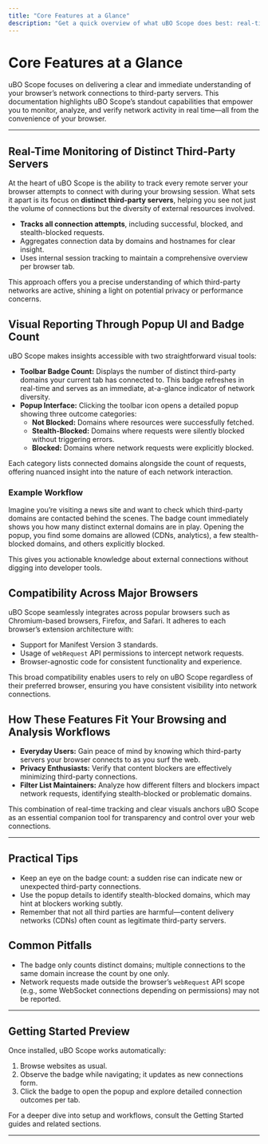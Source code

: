 ```yaml
---
title: "Core Features at a Glance"
description: "Get a quick overview of what uBO Scope does best: real-time tracking of distinct third-party servers, visual reporting via popup UI and badge count, and compatibility across major browsers. See how the extension fits into both everyday browsing and specialized analysis workflows."
---
```


# Core Features at a Glance

uBO Scope focuses on delivering a clear and immediate understanding of your browser’s network connections to third-party servers. This documentation highlights uBO Scope’s standout capabilities that empower you to monitor, analyze, and verify network activity in real time—all from the convenience of your browser.

---

## Real-Time Monitoring of Distinct Third-Party Servers

At the heart of uBO Scope is the ability to track every remote server your browser attempts to connect with during your browsing session. What sets it apart is its focus on **distinct third-party servers**, helping you see not just the volume of connections but the diversity of external resources involved.

- **Tracks all connection attempts**, including successful, blocked, and stealth-blocked requests.
- Aggregates connection data by domains and hostnames for clear insight.
- Uses internal session tracking to maintain a comprehensive overview per browser tab.

This approach offers you a precise understanding of which third-party networks are active, shining a light on potential privacy or performance concerns.

## Visual Reporting Through Popup UI and Badge Count

uBO Scope makes insights accessible with two straightforward visual tools:

- **Toolbar Badge Count:** Displays the number of distinct third-party domains your current tab has connected to. This badge refreshes in real-time and serves as an immediate, at-a-glance indicator of network diversity.
- **Popup Interface:** Clicking the toolbar icon opens a detailed popup showing three outcome categories:
  - **Not Blocked:** Domains where resources were successfully fetched.
  - **Stealth-Blocked:** Domains where requests were silently blocked without triggering errors.
  - **Blocked:** Domains where network requests were explicitly blocked.

Each category lists connected domains alongside the count of requests, offering nuanced insight into the nature of each network interaction.

### Example Workflow

Imagine you’re visiting a news site and want to check which third-party domains are contacted behind the scenes. The badge count immediately shows you how many distinct external domains are in play. Opening the popup, you find some domains are allowed (CDNs, analytics), a few stealth-blocked domains, and others explicitly blocked.

This gives you actionable knowledge about external connections without digging into developer tools.

## Compatibility Across Major Browsers

uBO Scope seamlessly integrates across popular browsers such as Chromium-based browsers, Firefox, and Safari. It adheres to each browser’s extension architecture with:

- Support for Manifest Version 3 standards.
- Usage of `webRequest` API permissions to intercept network requests.
- Browser-agnostic code for consistent functionality and experience.

This broad compatibility enables users to rely on uBO Scope regardless of their preferred browser, ensuring you have consistent visibility into network connections.

## How These Features Fit Your Browsing and Analysis Workflows

- **Everyday Users:** Gain peace of mind by knowing which third-party servers your browser connects to as you surf the web.
- **Privacy Enthusiasts:** Verify that content blockers are effectively minimizing third-party connections.
- **Filter List Maintainers:** Analyze how different filters and blockers impact network requests, identifying stealth-blocked or problematic domains.

This combination of real-time tracking and clear visuals anchors uBO Scope as an essential companion tool for transparency and control over your web connections.

---

## Practical Tips

- Keep an eye on the badge count: a sudden rise can indicate new or unexpected third-party connections.
- Use the popup details to identify stealth-blocked domains, which may hint at blockers working subtly.
- Remember that not all third parties are harmful—content delivery networks (CDNs) often count as legitimate third-party servers.

## Common Pitfalls

- The badge only counts distinct domains; multiple connections to the same domain increase the count by one only.
- Network requests made outside the browser’s `webRequest` API scope (e.g., some WebSocket connections depending on permissions) may not be reported.

---

## Getting Started Preview

Once installed, uBO Scope works automatically:

1. Browse websites as usual.
2. Observe the badge while navigating; it updates as new connections form.
3. Click the badge to open the popup and explore detailed connection outcomes per tab.

For a deeper dive into setup and workflows, consult the Getting Started guides and related sections.

---